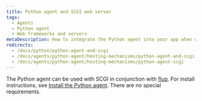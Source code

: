 ```yaml
---
title: Python agent and SCGI web server
tags:
  - Agents
  - Python agent
  - Web frameworks and servers
metaDescription: How to integrate the Python agent into your app when using SCGI in conjunction with flup.
redirects:
  - /docs/python/python-agent-and-scgi
  - /docs/agents/python-agent/hosting-mechanisms/python-agent-and-scgi
  - /docs/agents/python-agent/hosting-mechanisms/python-agent-scgi
---
```


The Python agent can be used with SCGI in conjunction with [flup](https://pypi.python.org/pypi/flup). For install instructions, see [Install the Python agent](/docs/agents/python-agent/installation-configuration/python-agent-installation). There are no special requirements.
